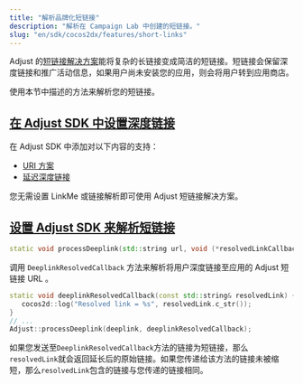 ```yaml
---
title: "解析品牌化短链接"
description: "解析在 Campaign Lab 中创建的短链接。"
slug: "en/sdk/cocos2dx/features/short-links"
---
```

Adjust 的[短链接解决方案](https://help.adjust.com/en/article/short-branded-links)能将复杂的长链接变成简洁的短链接。短链接会保留深度链接和推广活动信息，如果用户尚未安装您的应用，则会将用户转到应用商店。

使用本节中描述的方法来解析您的短链接。

[在 Adjust SDK 中设置深度链接](set-up-deep-linking-in-the-adjust-sdk)
-------------------------------------------------------------

在 Adjust SDK 中添加对以下内容的支持：

* [URI 方案](/en/sdk/cocos2dx/features/deep-links)
* [延迟深度链接](/en/sdk/cocos2dx/features/deep-links#deferred-deep-linking)

<callout type="note"> 

您无需设置 LinkMe 或链接解析即可使用 Adjust 短链接解决方案。
</Callout> 

[设置 Adjust SDK 来解析短链接](set-up-the-adjust-sdk-to-resolve-short-links)
--------------------------------------------------------------------

<codeblock title="方法签名"> 

```cpp
static void processDeeplink(std::string url, void (*resolvedLinkCallback)(std::string resolvedLink));
```

</CodeBlock> 

调用 `DeeplinkResolvedCallback` 方法来解析将用户深度链接至应用的 Adjust 短链接 URL 。

```cpp
static void deeplinkResolvedCallback(const std::string& resolvedLink) {
   cocos2d::log("Resolved link = %s", resolvedLink.c_str());
}
// ...
Adjust::processDeeplink(deeplink, deeplinkResolvedCallback);
```

如果您发送至`DeeplinkResolvedCallback`方法的链接为短链接，那么`resolvedLink`就会返回延长后的原始链接。如果您传递给该方法的链接未被缩短，那么`resolvedLink`包含的链接与您传递的链接相同。

